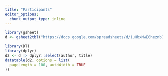 ```yaml
---
title: "Participants"
editor_options: 
  chunk_output_type: inline
---
```


```r

library(gsheet)
d <- gsheet2tbl("https://docs.google.com/spreadsheets/d/1uHbxMwE0heznb73jfokyENt8GmsuUsx4iDGzntJqWmE/edit#gid=1903102854")

library(DT)
library(dplyr)
d2 <- d |> dplyr::select(author, title)
datatable(d2, options = list(
  pageLength = 100, autoWidth = TRUE
))
```

